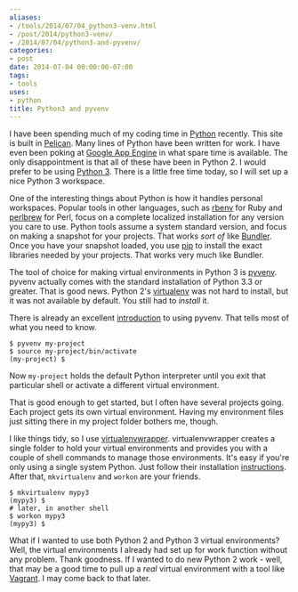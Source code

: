 ```yaml
---
aliases:
- /tools/2014/07/04_python3-venv.html
- /post/2014/python3-venv/
- /2014/07/04/python3-and-pyvenv/
categories:
- post
date: 2014-07-04 00:00:00-07:00
tags:
- tools
uses:
- python
title: Python3 and pyvenv
---
```


[Python]: http://python.org
[Pelican]: http://blog.getpelican.com/
[Google App Engine]: https://developers.google.com/appengine/docs/python/
[Python 3]: https://wiki.python.org/moin/Python2orPython3
I have been spending much of my coding time in [Python][]
recently. This site is built in [Pelican][]. Many lines of Python have
been written for work. I have even been poking at
[Google App Engine][] in what spare time is available. The only
disappointment is that all of these have been in Python 2. I would
prefer to be using [Python 3][]. There is a little free time today, so
I will set up a nice Python 3 workspace.

[rbenv]: http://rbenv.org/
[perlbrew]: http://perlbrew.pl/
[Bundler]: http://bundler.io/
[pip]: http://pip.readthedocs.org/en/latest/

One of the interesting things about Python is how it handles personal
workspaces. Popular tools in other languages, such as [rbenv][] for
Ruby and [perlbrew][] for Perl, focus on a complete localized
installation for any version you care to use. Python tools assume a
system standard version, and focus on making a snapshot for your
projects. That works *sort of* like [Bundler][]. Once you have your
snapshot loaded, you use [pip][] to install the exact libraries needed
by your projects. That works very much like Bundler.

[pyvenv]: https://docs.python.org/dev/library/venv.html
[virtualenv]: http://virtualenv.readthedocs.org/en/latest/

The tool of choice for making virtual environments in Python 3 is
[pyvenv][]. pyvenv actually comes with the standard installation of
Python 3.3 or greater. That is good news. Python 2's [virtualenv][]
was not hard to install, but it was not available by default. You
still had to *install* it.

[introduction]: https://packaging.python.org/en/latest/tutorial.html#creating-and-using-virtual-environments

There is already an excellent [introduction][] to using pyvenv. That
tells most of what you need to know.

~~~ console
$ pyvenv my-project
$ source my-project/bin/activate
(my-project) $
~~~ 

Now `my-project` holds the default Python interpreter until you exit
that particular shell or activate a different virtual environment.

That is good enough to get started, but I often have several projects
going. Each project gets its own virtual environment. Having my
environment files just sitting there in my project folder bothers me,
though.

[virtualenvwrapper]: http://virtualenvwrapper.readthedocs.org/en/latest/index.html
[instructions]: http://virtualenvwrapper.readthedocs.org/en/latest/install.html

I like things tidy, so I use [virtualenvwrapper][]. virtualenvwrapper
creates a single folder to hold your virtual environments and provides
you with a couple of shell commands to manage those environments. It's
easy if you're only using a single system Python. Just follow their
installation [instructions][]. After that, `mkvirtualenv` and `workon`
are your friends.

~~~ console
$ mkvirtualenv mypy3
(mypy3) $
# later, in another shell
$ workon mypy3
(mypy3) $
~~~ 

[Vagrant]: http://www.vagrantup.com/

What if I wanted to use both Python 2 and Python 3 virtual environments?
Well, the virtual environments I already had set up for work function
without any problem. Thank goodness. If I wanted to do new Python 2
work - well, that may be a good time to pull up a *real* virtual
environment with a tool like [Vagrant][]. I may come back to that
later.
